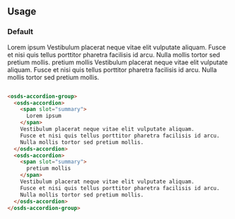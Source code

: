 
<GenericStyle />

## Usage

### Default

<osds-accordion-group>
  <osds-accordion>
    <span slot="summary">
      Lorem ipsum
    </span>
    Vestibulum placerat neque vitae elit vulputate aliquam.
    Fusce et nisi quis tellus porttitor pharetra facilisis id arcu.
    Nulla mollis tortor sed pretium mollis.
  </osds-accordion>
  <osds-accordion>
    <span slot="summary">
      pretium mollis
    </span>
    Vestibulum placerat neque vitae elit vulputate aliquam.
    Fusce et nisi quis tellus porttitor pharetra facilisis id arcu.
    Nulla mollis tortor sed pretium mollis.
  </osds-accordion>
</osds-accordion-group>

```html

<osds-accordion-group>
  <osds-accordion>
    <span slot="summary">
      Lorem ipsum
    </span>
    Vestibulum placerat neque vitae elit vulputate aliquam.
    Fusce et nisi quis tellus porttitor pharetra facilisis id arcu.
    Nulla mollis tortor sed pretium mollis.
  </osds-accordion>
  <osds-accordion>
    <span slot="summary">
      pretium mollis
    </span>
    Vestibulum placerat neque vitae elit vulputate aliquam.
    Fusce et nisi quis tellus porttitor pharetra facilisis id arcu.
    Nulla mollis tortor sed pretium mollis.
  </osds-accordion>
</osds-accordion-group>
```
